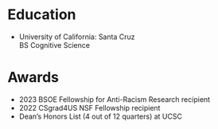 # Education

- University of California: Santa Cruz<br>
BS Cognitive Science

# Awards
- 2023 BSOE Fellowship for Anti-Racism Research recipient
- 2022 CSgrad4US NSF Fellowship recipient
- Dean's Honors List (4 out of 12 quarters) at UCSC